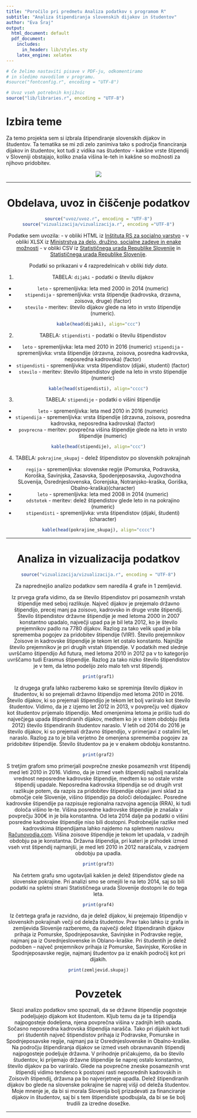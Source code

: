 ```yaml
---
title: "Poročilo pri predmetu Analiza podatkov s programom R"
subtitle: "Analiza štipendiranja slovenskih dijakov in študentov"
author: "Eva Šraj"
output:
  html_document: default
  pdf_document:
    includes:
      in_header: lib/styles.sty
    latex_engine: xelatex
---
```


```r
# Če želimo nastaviti pisave v PDF-ju, odkomentiramo
# in sledimo navodilom v programu.
#source("fontconfig.r", encoding = "UTF-8")

# Uvoz vseh potrebnih knjižnic
source("lib/libraries.r", encoding = "UTF-8")
```

# Izbira teme

Za temo projekta sem si izbrala štipendiranje slovenskih dijakov in študentov. Ta tematika se mi zdi zelo zanimiva tako s področja financiranja dijakov in študentov, kot tudi z vidika nas študentov - kakšne vrste štipendij v Sloveniji obstajajo, koliko znaša višina le-teh in kakšne so možnosti za njihovo pridobitev. 

<center>

![](slike/diploma.jpg)
<center>


***

# Obdelava, uvoz in čiščenje podatkov

```r
source("uvoz/uvoz.r", encoding = "UTF-8")
source("vizualizacija/vizualizacija.r", encoding ="UTF-8")
```

Podatke sem uvozila:
- v obliki HTML iz [Inštituta RS za socialno varstvo](http://www.irssv.si/demografija-3/2013-01-11-18-12-48/2013-01-11-18-12-59/stevilo-dijakov-prejemnikov-stipendij-glede-na-vrsto-stipendije)
- v obliki XLSX iz [Ministrstva za delo, družino, socialne zadeve in enake možnosti](http://www.mddsz.gov.si/si/uveljavljanje_pravic/statistika/stipendiranje/)
- v obliki CSV iz [Statističnega urada Republike Slovenije](http://pxweb.stat.si/pxweb/Dialog/varval.asp?ma=0973010S&ti=&path=../Database/Dem_soc/09_izobrazevanje/90_Arhiv/03_09730_stipendisti_kazal/&lang=2) in [Statističnega urada Republike Slovenije](http://pxweb.stat.si/pxweb/Dialog/varval.asp?ma=0954316S&ti=&path=../Database/Dem_soc/09_izobrazevanje/90_Arhiv/02_09543_stipendisti/&lang=2).

Podatki so prikazani v 4 razpredelnicah v obliki *tidy data*.

1. TABELA: `dijaki` - podatki o številu  dijakov 
- `leto` - spremenljivka: leta med 2000 in 2014 (numeric)
- `stipendija` - spremenljivka:  vrsta štipendje (kadrovska, drzavna, zoisova, druge) (factor)
- `stevilo` - meritev: število dijakov glede na leto in vrsto štipendije (numeric).

```r
kable(head(dijaki), align="ccc")
```

2. TABELA: `stipendisti` - podatki o številu  štipendistov 
- `leto` - spremenljivka: leta med 2010 in 2016 (numeric)
`stipendija` - spremenljivka: vrsta štipendije (drzavna, zoisova, posredna kadrovska, neposredna kadrovska) (factor)
- `stipendisti` - spremenljivka: vrsta štipendistov (dijaki, studenti) (factor)
- `stevilo` - meritev: število štipendistov glede na leto in vrsto štipendije (numeric)

```r
kable(head(stipendisti), align="cccc")
```

3. TABELA: `stipendije` - podatki o višini štipendije
- `leto` - spremenljivka: leta med 2010 in 2016 (numeric)
- `stipendija` - spremenljivka: vrsta štipendije (drzavna, zoisova, posredna kadrovska, neposredna kadrovska) (factor)
- `povprecna` - meritev: povprečna višina štipendije glede na leto in vrsto štipendije (numeric)


```r
kable(head(stipendije), align="ccc")
```

4. TABELA: `pokrajine_skupaj` - delež štipendistov po slovenskih pokrajinah
- `regija` - spremenljivka: slovenske regije (Pomurska, Podravska, Koroška, Savinjska, Zasavska, Spodenjeposavska, Jugovzhodna SLovenija, Osrednjeslovenska, Gorenjska, Notranjsko-kraška, Goriška, Obalno-kraška)(character)
- `leto` - spremenljivka: leta med 2008 in 2014 (numeric)
- `odstotek` - meritev: delež štipendistov glede leto in na pokrajino  (numeric)
- `stipendisti` - spremenljivka: vrsta štipendistov (dijaki, študenti) (character)

```r
kable(head(pokrajine_skupaj), align="cccc")
```

***

# Analiza in vizualizacija podatkov

```r
source("vizualizacija/vizualizacija.r", encoding = "UTF-8")
```

Za naprednejšo analizo podatkov sem naredila 4 grafe in 1 zemljevid. 

Iz prvega grafa vidimo, da se število štipendistov pri posameznih vrstah štipendije med seboj razlikuje. Največ dijakov je prejemalo državno štipendijo, precej manj pa zoisovo, kadrovsko in druge vrste štipendij. Število štipendistov državne štipendije je med letoma 2000 in 2007 konstantno upadalo, največji upad pa je bil leta 2012, ko je število prejemnikov padlo na 7780 dijakov. Razlog za tako velik upad je bila sprememba pogojev za pridobitev štipendije (VIR!).  Število prejemnikov Zoisove in kadrovske štipendije je tekom let ostalo konstanto. Najnižje število prejemnikov je pri drugih vrstah štipendije. V podatkih med slednje uvrščamo štipendijo Ad futura, med letoma 2010 in 2012 pa v to kategorijo uvrščamo tudi Erasmus štipendije.  Razlog za tako nizko število štipendistov je v tem, da letno podelijo zelo malo teh vrst štipendij. 

```r
print(graf1)
```

Iz drugega grafa lahko razberemo kako se spreminja število dijakov in študentov, ki so prejemali državno štipendijo med letoma 2010 in 2016. Število dijakov, ki so prejemali štipendijo je tekom let bolj variiralo kot število študentov. Vidimo, da je z izjemo let 2012 in 2013, v povprečju več dijakov kot študentov prijemalo štipendijo. Med omenjenima letoma je prišlo tudi do največjega upada štipendiranih dijakov, medtem ko je v istem obdobju (leta 2012) število štipendiranih študentov naraslo. V letih od 2014 do 2016 je število dijakov, ki so prejemali državno štipendijo, v primerjavi z ostalimi let, naraslo. Razlog za to je bila verjetno že omenjena sprememba pogojev za pridobitev štipendije.  Število študentov pa je v enakem obdobju konstantno. 

```r
print(graf2)
```

S tretjim grafom smo primerjali povprečne zneske posameznih vrst štipendij med leti 2010 in 2016. Vidimo, da je izmed vseh štipendij najbolj naraščala vrednost neposredne kadrovske štipendije, medtem ko so ostale vrste štipendij upadale. Neposredna kadrovska štipendija se od drugih vrst razlikuje potem, da razpis za pridobitev štipendije objavi javni sklad za območje cele Slovenije, višino štipendijo pa določi delodajalec. Posredne kadrovske štipendije pa razpisuje regionalna razvojna agencija (RRA), ki tudi določa višino le-te.  Višina posredne kadrovske štipendije je znašala v povprečju 300€ in je bila konstantna. Od leta 2014 dalje pa podatki o višini posredne kadrovske štipendije niso bili dostopni. Podrobnejše razlike med kadrovskima štipendijama lahko najdemo na spletnem naslovu [Računovodja.com](https://www.racunovodja.com/clanki.asp?clanek=4003/Razlike_med_programoma_Neposredne_kadrovske_stipendije_in_Posredne_kadrovske_stipendije_v_okviru_enotnih_regijskih_stipendijskih_shem). Višina zoisove štipendije je tekom let upadala, v zadnjih obdobju pa je konstantna. Državna štipendija, pri kateri je prihodek izmed vseh vrst štipendij najmanjši, je med leti 2010 in 2012 naraščala, v zadnjem obdobju pa upadla.

```r
print(graf3)
```

Na četrtem grafu smo ugotavljali kakšen je delež štipendistov glede na slovenske pokrajine. Pri analizi smo se omejili le na leto 2014, saj so bili podatki na spletni strani Statističnega urada Slovenije dostopni le do tega leta. 


```r
print(graf4)
```

Iz četrtega grafa je razvidno, da je delež dijakov, ki prejemajo štipendijo v slovenskih pokrajinah večji od deleža študentov. Prav tako lahko iz grafa in zemljevida Slovenije razberemo, da največji delež štipendiranih dijakov prihaja iz Pomurske, Spodnjeposavske, Savinjske in Podravske regije, najmanj pa iz Osrednjeslovenske in Oblano-kraške. Pri študentih je delež podoben – največ prejemnikov prihaja iz Pomurske, Savinjske, Koroške in Spodnjeposavske regije, najmanj študentov pa iz enakih področij kot pri dijakih. 

```r
print(zemljevid.skupaj)
```

# Povzetek

Skozi analizo podatkov smo spoznali, da se državne štipendije pogosteje podeljujejo dijakom kot študentom. Kljub temu da je ta štipendija najpogosteje dodeljena, njena povprečna višina v zadnjih letih upada.  Sočasno neposredna kadrovska štipendija narašča. Tako pri dijakih kot tudi pri študentih največ štipendistov prihaja iz Podravske, Pomurske in Spodnjeposavske regije, najmanj pa iz Osrednjeslovenske in Obalno-kraške. Na področju štipendiranja dijakov se izmed vseh obravnavanih štipendij najpogosteje podeljuje državna.
V prihodnje pričakujemo, da bo število študentov, ki prijemajo državne štipendije še naprej ostalo konstantno, število dijakov pa bo variiralo. Glede na povprečne zneske posameznih vrst štipendij vidimo tendenco k postopni rasti neposrednih kadrovskih in Zoisovih štipendij, državna pa bo najverjetneje upadla. Delež štipendiranih dijakov bo glede na slovenske pokrajine še naprej višji od deleža študentov. Moje mnenje je, da bi si morala Slovenija bolj prizadevati za financiranje dijakov in študentov, saj bi s tem štipendiste spodbujala, da bi se še bolj trudili za izredne dosežke. 




***